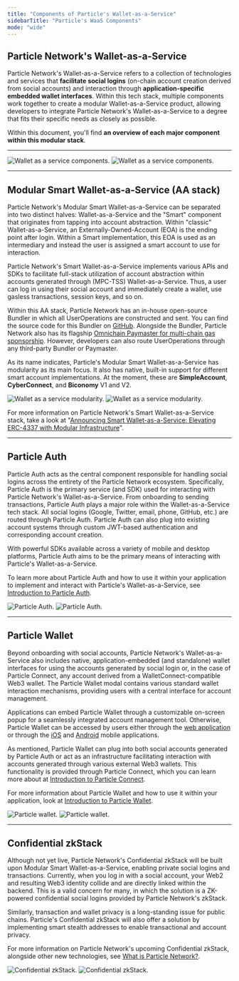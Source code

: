 ```yaml
---
title: "Components of Particle's Wallet-as-a-Service"
sidebarTitle: "Particle's WaaS Components"
mode: "wide"
---
```


## Particle Network's Wallet-as-a-Service

Particle Network's Wallet-as-a-Service refers to a collection of technologies and services that **facilitate social logins** (on-chain account creation derived from social accounts) and interaction through **application-specific embedded wallet interfaces**. Within this tech stack, multiple components work together to create a modular Wallet-as-a-Service product, allowing developers to integrate Particle Network's Wallet-as-a-Service to a degree that fits their specific needs as closely as possible.

Within this document, you'll find **an overview of each major component within this modular stack**.

***

<img
  className="block dark:hidden"
  src="/resources/quickstart/waas/images/components.png"
  alt="Wallet as a service components."
/>
<img
  className="hidden dark:block"
  src="/resources/quickstart/waas/images/components.png"
  alt="Wallet as a service components."
/>

***

## Modular Smart Wallet-as-a-Service (AA stack)

Particle Network's Modular Smart Wallet-as-a-Service can be separated into two distinct halves: Wallet-as-a-Service and the "Smart" component that originates from tapping into account abstraction. Within "classic" Wallet-as-a-Service, an Externally-Owned-Account (EOA) is the ending point after login. Within a Smart implementation, this EOA is used as an intermediary and instead the user is assigned a smart account to use for interaction.

Particle Network's Smart Wallet-as-a-Service implements various APIs and SDKs to facilitate full-stack utilization of account abstraction within accounts generated through (MPC-TSS) Wallet-as-a-Service. Thus, a user can log in using their social account and immediately create a wallet, use gasless transactions, session keys, and so on.

Within this AA stack, Particle Network has an in-house open-source Bundler in which all UserOperations are constructed and sent. You can find the source code for this Bundler on [GitHub](https://github.com/Particle-Network/particle-bundler-server). Alongside the Bundler, Particle Network also has its flagship [Omnichain Paymaster for multi-chain gas sponsorship](https://blog.particle.network/cross-chain-paymaster-omnichain). However, developers can also route UserOperations through any third-party Bundler or Paymaster.

As its name indicates, Particle's Modular Smart Wallet-as-a-Service has modularity as its main focus. It also has native, built-in support for different smart account implementations. At the moment, these are **SimpleAccount**, **CyberConnect**, and **Biconomy** V1 and V2.

<img
  className="block dark:hidden"
  src="/resources/quickstart/waas/images/sharp-waas.png"
  alt="Wallet as a service modularity."
/>
<img
  className="hidden dark:block"
  src="/resources/quickstart/waas/images/sharp-waas.png"
  alt="Wallet as a service modularity."
/>

<Tip>For more information on Particle Network's Smart Wallet-as-a-Service stack, take a look at "[Announcing Smart Wallet-as-a-Service: Elevating ERC-4337 with Modular Infrastructure](https://blog.particle.network/announcing-our-smart-wallet-as-a-service-modular-stack-upgrading-waas-with-erc-4337)".</Tip>

***

## Particle Auth

Particle Auth acts as the central component responsible for handling social logins across the entirety of the Particle Network ecosystem. Specifically, Particle Auth is the primary service (and SDK) used for interacting with Particle Network's Wallet-as-a-Service. From onboarding to sending transactions, Particle Auth plays a major role within the Wallet-as-a-Service tech stack. All social logins (Google, Twitter, email, phone, GitHub, etc.) are routed through Particle Auth. Particle Auth can also plug into existing account systems through custom JWT-based authentication and corresponding account creation.

With powerful SDKs available across a variety of mobile and desktop platforms, Particle Auth aims to be the primary means of interacting with Particle's Wallet-as-a-Service.

To learn more about Particle Auth and how to use it within your application to implement and interact with Particle's Wallet-as-a-Service, see [Introduction to Particle Auth](ref:introduction-to-particle-auth).

<img
  className="block dark:hidden"
  src="/resources/quickstart/waas/images/particle-auth.png"
  alt="Particle Auth."
/>
<img
  className="hidden dark:block"
  src="/resources/quickstart/waas/images/particle-auth.png"
  alt="Particle Auth."
/>

***

## Particle Wallet

Beyond onboarding with social accounts, Particle Network's Wallet-as-a-Service also includes native, application-embedded (and standalone) wallet interfaces for using the accounts generated by social login or, in the case of Particle Connect, any account derived from a WalletConnect-compatible Web3 wallet. The Particle Wallet modal contains various standard wallet interaction mechanisms, providing users with a central interface for account management.

Applications can embed Particle Wallet through a customizable on-screen popup for a seamlessly integrated account management tool. Otherwise, Particle Wallet can be accessed by users either through the [web application](https://wallet.particle.network) or through the [iOS](https://apps.apple.com/us/app/particle-crypto-wallet/id1632425771) and [Android](https://play.google.com/store/apps/details?id=network.particle.auth&hl=en_US&gl=US&pli=1) mobile applications.

As mentioned, Particle Wallet can plug into both social accounts generated by Particle Auth or act as an infrastructure facilitating interaction with accounts generated through various external Web3 wallets. This functionality is provided through Particle Connect, which you can learn more about at [Introduction to Particle Connect](ref:introduction-to-particle-connect).

For more information about Particle Wallet and how to use it within your application, look at [Introduction to Particle Wallet](ref:introduction-to-particle-wallet).

<img
  className="block dark:hidden"
  src="/resources/quickstart/waas/images/wallet.png"
  alt="Particle wallet."
/>
<img
  className="hidden dark:block"
  src="/resources/quickstart/waas/images/wallet.png"
  alt="Particle wallet."
/>

***

## Confidential zkStack

Although not yet live, Particle Network's Confidential zkStack will be built upon Modular Smart Wallet-as-a-Service, enabling private social logins and transactions. Currently, when you log in with a social account, your Web2 and resulting Web3 identity collide and are directly linked within the backend. This is a valid concern for many, in which the solution is a ZK-powered confidential social logins provided by Particle Network's zkStack. 

Similarly, transaction and wallet privacy is a long-standing issue for public chains. Particle's Confidential zkStack will also offer a solution by implementing smart stealth addresses to enable transactional and account privacy.

For more information on Particle Network's upcoming Confidential zkStack, alongside other new technologies, see [What is Particle Network?](doc:what-is-particle-network).

<img
  className="block dark:hidden"
  src="/resources/quickstart/waas/images/zkstack.png"
  alt="Confidential zkStack."
/>
<img
  className="hidden dark:block"
  src="/resources/quickstart/waas/images/zkstack.png"
  alt="Confidential zkStack."
/>